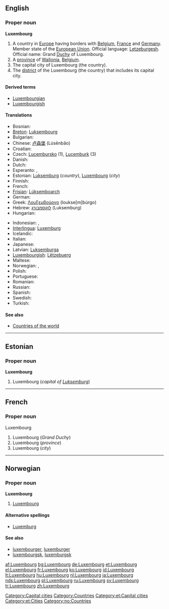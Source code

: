 {{wikipedia}}
==English==

===Proper noun===
'''Luxembourg'''

# A country in [[Europe]] having borders with [[Belgium]], [[France]] and [[Germany]]. Member state of the [[European Union]]. Official language: [[Letzeburgesh]]. Official name: Grand [[Duchy]] of Luxembourg.
# A [[province]] of [[Wallonia]], [[Belgium]].
# The capital city of Luxembourg (the country).
# The [[district]] of the Luxembourg (the country) that includes its capital city.

====Derived terms====
* [[Luxembourgian]]
* [[Luxembourgish]]

====Translations====
{{trans-top|country, city, province, district}}
* Bosnian: {{t-|bs|Luksemburg|m}}
* [[Breton]]: [[Luksembourg]]
* Bulgarian: {{t-|bg|Люксембург|sc=Cyrl}}
* Chinese: [[卢森堡]] (Lúsēnbǎo)
* Croatian: {{t-|hr|Luksemburg|m}}
* Czech: [[Lucembursko]] {{n}} (1), [[Lucemburk]] {{m}} (3)
* Danish: {{t-|da|Luxembourg}}
* Dutch: {{t+|nl|Luxemburg|n}}
* Esperanto: {{t-|eo|Luksemburgio|xs=Esperanto}}, {{t-|eo|Luksemburgo|xs=Esperanto}}
* Estonian: [[Luksemburg]] (''country''), [[#Estonian|Luxembourg]] (''city'')
* Finnish: {{t+|fi|Luxemburg}}
* French: {{t+|fr|Luxembourg|m}}
* [[Frisian]]: [[Lúksemboarch]]
* German: {{t+|de|Luxemburg|n}}
* Greek: [[Λουξεμβούργο]] (loukse[m]búrgo) {{n}}
* Hebrew: [[לוקסמבורג]] (Luksemburg)
* Hungarian: {{t+|hu|Luxemburg}}
{{trans-mid}}
* Indonesian: {{t-|id|Luxemburg|xs=Indonesian}}, {{t-|id|Luksemburg|xs=Indonesian}}
* [[Interlingua]]: [[Luxemburg]]
* Icelandic: {{t-|is|Lúxemborg}}
* Italian: {{t+|it|Lussemburgo}}
* Japanese: {{t-|ja|ルクセンブルグ|tr=Rukusenburugu|sc=Jpan}}
* Latvian: [[Luksemburga]] {{f}}
* [[Luxembourgish]]: [[Lëtzebuerg]]
* Maltese: {{t-|mt|Lussemburgu|xs=Maltese}}
* Norwegian: {{t-|no|Luxembourg}}, {{t-|no|Luxemburg}}
* Polish: {{t+|pl|Luksemburg}}
* Portuguese: {{t+|pt|Luxemburgo}}
* Romanian: {{t+|ro|Luxemburg|n}}
* Russian: {{t-|ru|Люксембург|tr=Ljuksembúrg|sc=Cyrl}}
* Spanish: {{t+|es|Luxemburgo}}
* Swedish: {{t+|sv|Luxemburg}}
* Turkish: {{t-|tr|Lüksemburg}}
{{trans-bottom}}

====See also====
* [[Countries of the world]]

[[Category:Capital cities]]
[[Category:Countries]]

----

==Estonian==

===Proper noun===
'''Luxembourg'''

# Luxembourg (''capital of [[Luksemburg]]'')

[[Category:et:Capital cities]]
[[Category:et:Cities]]

----

==French==

===Proper noun===
Luxembourg {{m}}

# Luxembourg (''Grand Duchy'')
# Luxembourg (''province'')
# Luxembourg (''city'')

----

==Norwegian==

===Proper noun===
'''Luxembourg'''

# [[#English|Luxembourg]]

====Alternative spellings====
* [[Luxemburg]]

====See also====
* [[luxembourger]], [[luxemburger]]
* [[luxembourgsk]], [[luxemburgsk]]

[[Category:no:Countries]]

[[af:Luxembourg]]
[[bg:Luxembourg]]
[[de:Luxembourg]]
[[et:Luxembourg]]
[[el:Luxembourg]]
[[fr:Luxembourg]]
[[ko:Luxembourg]]
[[id:Luxembourg]]
[[lt:Luxembourg]]
[[hu:Luxembourg]]
[[nl:Luxembourg]]
[[ja:Luxembourg]]
[[nds:Luxembourg]]
[[pl:Luxembourg]]
[[ru:Luxembourg]]
[[sv:Luxembourg]]
[[tr:Luxembourg]]
[[zh:Luxembourg]]